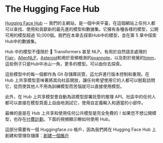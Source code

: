 # The Hugging Face Hub

<CourseFloatingBanner
    chapter={4}
    classNames="absolute z-10 right-0 top-0"
/>

[Hugging Face Hub](https://huggingface.co/) -- 我們的主網站，是一個中央平臺，在這個網站上任何人都可以查找、使用和貢獻新的最先進的模型和數據集。它擁有各種各樣的模型，公開可用的模型超過 10,000個。我們在本章去探索Hub中的模型，並在第 5 章中探索Hub中的數據集。

Hub 中的模型不僅限於 🤗 Transformers 甚至 NLP。有用於自然語言處理的[Flair](https://github.com/flairNLP/flair)，[AllenNLP](https://github.com/allenai/allennlp)，[Asteroid](https://github.com/asteroid-team/asteroid)和用於音頻檢測的[pyannote](https://github.com/pyannote/pyannote-audio)，以及對於視覺的[timm](https://github.com/rwightman/pytorch-image-models)，這些例子只是Hub中冰山一角，更多的模型。可以由你去探索。

這些模型中的每一個都作為 Git 存儲庫託管，這允許進行版本控制和重現。在 Hub 上共享模型意味著將其向社區開放，讓任何希望使用它的人都可以輕鬆訪問它，從而使其他人不用為訓練模型而苦惱就可以直接使用模型。

此外，在 Hub 上共享模型會自動為該模型部署託管的推理 API。社區中的任何人都可以直接在模型頁面上自由地測試它，使用自定義輸入和適當的小部件。

最棒的是是在 Hub 上共享和使用任何公共模型是完全免費的！如果您不想公開模型，也存在[付費計劃](https://huggingface.co/pricing)。下面的視頻顯示瞭如何使用 Hub。

<Youtube id="XvSGPZFEjDY"/>

這部分需要有一個 Huggingface.co 帳戶，因為我們將在 Hugging Face Hub 上創建和管理存儲庫：[創建一個賬戶](https://huggingface.co/join)